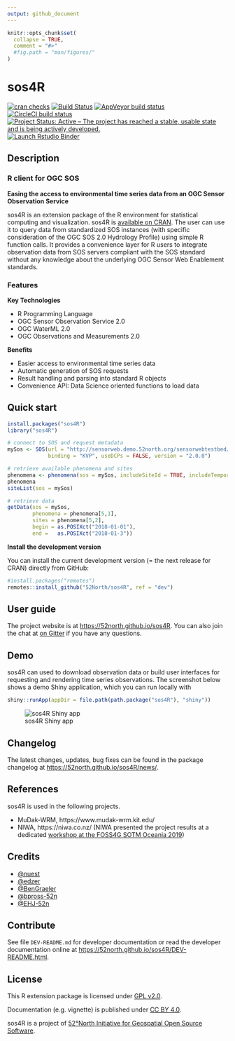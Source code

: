 ```yaml
---
output: github_document
---
```


<!-- README.md is generated from README.Rmd. Please edit that file!
     Also see the README guidelines at https://wiki.52north.org/Documentation/GitHubProjectDocumentation -->

```r
knitr::opts_chunk$set(
  collapse = TRUE,
  comment = "#>"
  #fig.path = "man/figures/"
)
```

# sos4R

<!-- badges: start -->
[![cran checks](https://cranchecks.info/badges/summary/sos4R)](https://cran.r-project.org/web/checks/check_results_sos4R.html) [![Build Status](https://travis-ci.org/52North/sos4R.png)](https://travis-ci.org/52North/sos4R)
[![AppVeyor build status](https://ci.appveyor.com/api/projects/status/github/52North/sos4R?branch=master&svg=true)](https://ci.appveyor.com/project/52North/sos4R)
[![CircleCI build status](https://circleci.com/gh/52North/sos4R.svg?style=svg)](https://circleci.com/gh/52North/sos4R)
[![Project Status: Active – The project has reached a stable, usable state and is being actively developed.](https://www.repostatus.org/badges/latest/active.svg)](https://www.repostatus.org/#active)
[![Launch Rstudio Binder](http://mybinder.org/badge_logo.svg)](https://mybinder.org/v2/gh/52North/sos4R/master?urlpath=rstudio)
<!-- badges: end -->

## Description

### R client for OGC SOS

**Easing the access to environmental time series data from an OGC Sensor Observation Service**

sos4R is an extension package of the R environment for statistical computing and visualization.
sos4R is [available on CRAN](https://CRAN.R-project.org/package=sos4R).
The user can use it to query data from standardized SOS instances (with specific consideration of the OGC SOS 2.0 Hydrology Profile) using simple R function calls.
It provides a convenience layer for R users to integrate observation data from SOS servers compliant with the SOS standard without any knowledge about the underlying OGC Sensor Web Enablement standards.

### Features

**Key Technologies**

- R Programming Language
- OGC Sensor Observation Service 2.0
- OGC WaterML 2.0
- OGC Observations and Measurements 2.0

**Benefits**

- Easier access to environmental time series data
- Automatic generation of SOS requests
- Result handling and parsing into standard R objects
- Convenience API: Data Science oriented functions to load data

## Quick start

```r
install.packages("sos4R")
library("sos4R")

# connect to SOS and request metadata
mySos <- SOS(url = "http://sensorweb.demo.52north.org/sensorwebtestbed/sos",
             binding = "KVP", useDCPs = FALSE, version = "2.0.0")

# retrieve available phenomena and sites
phenomena <- phenomena(sos = mySos, includeSiteId = TRUE, includeTemporalBBox = TRUE)
phenomena
siteList(sos = mySos)

# retrieve data
getData(sos = mySos,
        phenomena = phenomena[5,1],
        sites = phenomena[5,2],
        begin = as.POSIXct("2018-01-01"),
        end =   as.POSIXct("2018-01-3"))
```

**Install the development version**

You can install the current development version (= the next release for CRAN) directly from GitHub:

```r
#install.packages("remotes")
remotes::install_github("52North/sos4R", ref = "dev")
```

## User guide

The project website is at [https://52north.github.io/sos4R](https://52north.github.io/sos4R).
You can also join the chat at [on Gitter](https://gitter.im/52North/sos4R) if you have any questions.

## Demo

sos4R can used to download observation data or build user interfaces for requesting and rendering time series observations.
The screenshot below shows a demo Shiny application, which you can run locally with

```r
shiny::runApp(appDir = file.path(path.package("sos4R"), "shiny"))
```

![sos4R Shiny app](https://blog.52north.org/wp-content/uploads/sites/2/2020/04/sos4r-vignette-10-egu-2020_shiny-app.jpg)

## Changelog

The latest changes, updates, bug fixes can be found in the package changelog at [https://52north.github.io/sos4R/news/](https://52north.github.io/sos4R/news/).

## References

sos4R is used in the following projects. 
    
- MuDak-WRM, https://www.mudak-wrm.kit.edu/
- NIWA, https://niwa.co.nz/ (NIWA presented the project results at a dedicated [workshop at the FOSS4G SOTM Oceania 2019](https://2019.foss4g-oceania.org/schedule/2019-11-12?sessionId=NNWXKL))

## Credits

- [\@nuest](https://github.com/nuest)
- [\@edzer](https://github.com/edzer)
- [\@BenGraeler](https://github.com/BenGraeler)
- [\@bpross-52n](https://github.com/bpross-52n)
- [\@EHJ-52n](https://github.com/EHJ-52n)

## Contribute

See file `DEV-README.md` for developer documentation or read the developer documentation online at [https://52north.github.io/sos4R/DEV-README.html](https://52north.github.io/sos4R/DEV-README.html).

## License

This R extension package is licensed under [GPL v2.0](https://tldrlegal.com/license/gnu-general-public-license-v2).

Documentation (e.g. vignette) is published under [CC BY 4.0](http://creativecommons.org/licenses/by/4.0/).

sos4R is a project of [52°North Initiative for Geospatial Open Source Software](https://52north.org).

